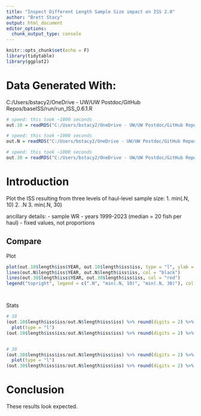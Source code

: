 ```yaml
---
title: "Inspect Different Length Sample Size impact on ISS 2.0"
author: "Brett Stacy"
output: html_document
editor_options: 
  chunk_output_type: console
---
```




```r
knitr::opts_chunk$set(echo = F)
library(tidytable)
library(ggplot2)
```

# Data Generated With:
C:/Users/bstacy2/OneDrive - UW/UW Postdoc/GitHub Repos/baseISS/run/run_ISS_0.6.1.R

```r

# speed: this took ~1000 seconds
out.10 = readRDS("C:/Users/bstacy2/OneDrive - UW/UW Postdoc/GitHub Repos/baseISS_data/outputs/haul_sample_size_change_V2.2_N_samples_10_ISS_100iters_output_2024-09-23.RDS")

# speed: this took ~1000 seconds
out.N = readRDS("C:/Users/bstacy2/OneDrive - UW/UW Postdoc/GitHub Repos/baseISS_data/outputs/haul_sample_size_change_V2.2_N_samples_.N_ISS_100iters_output_2024-09-23.RDS")

# speed: this took ~1000 seconds
out.30 = readRDS("C:/Users/bstacy2/OneDrive - UW/UW Postdoc/GitHub Repos/baseISS_data/outputs/haul_sample_size_change_V2.2_N_samples_30_ISS_100iters_output_2024-09-23.RDS")

```


# Introduction
Plot the ISS resulting from three levels of haul-level sample size:
1. min(.N, 10)
2. .N
3. min(.N, 30)

ancillary details:
- sample WR
- years 1999-2023 (median = 20 fish per haul)
- fixed values, not proportions





## Compare

Plot
```r


plot(out.10$length$iss$YEAR, out.10$length$iss$iss, type = "l", ylab = "ISS", xlab = "Year", col = "blue", ylim = c(0, 11000))
lines(out.N$length$iss$YEAR, out.N$length$iss$iss, col = "black")
lines(out.30$length$iss$YEAR, out.30$length$iss$iss, col = "red")
legend("topright", legend = c(".N", "min(.N, 10)", "min(.N, 30)"), col = c("black", "blue", "red"), lty = c(1,1,1))




```


Stats
```r
# 10
(out.10$length$iss$iss/out.N$length$iss$iss) %>% round(digits = 2) %>% 
  plot(type = "l")
(out.10$length$iss$iss/out.N$length$iss$iss) %>% round(digits = 2) %>% mean


# 30
(out.30$length$iss$iss/out.N$length$iss$iss) %>% round(digits = 2) %>% 
  plot(type = "l")
(out.30$length$iss$iss/out.N$length$iss$iss) %>% round(digits = 2) %>% mean


```



# Conclusion
These results look expected. 








